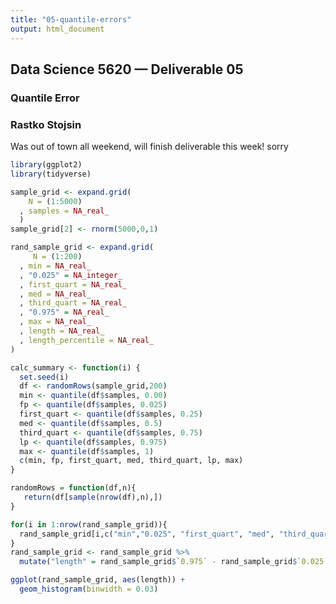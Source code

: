 ```yaml
---
title: "05-quantile-errors"
output: html_document
---
```


## Data Science 5620 --- Deliverable 05
### Quantile Error
### Rastko Stojsin

Was out of town all weekend, will finish deliverable this week! sorry 

```r
library(ggplot2)
library(tidyverse)
```


```r
sample_grid <- expand.grid(
    N = (1:5000)
  , samples = NA_real_
  )
sample_grid[2] <- rnorm(5000,0,1)
```

```r
rand_sample_grid <- expand.grid(
     N = (1:200)
  , min = NA_real_
  , "0.025" = NA_integer_
  , first_quart = NA_real_
  , med = NA_real_
  , third_quart = NA_real_
  , "0.975" = NA_real_
  , max = NA_real_ 
  , length = NA_real_
  , length_percentile = NA_real_
)
```

```r
calc_summary <- function(i) {
  set.seed(i)
  df <- randomRows(sample_grid,200)
  min <- quantile(df$samples, 0.00)
  fp <- quantile(df$samples, 0.025)
  first_quart <- quantile(df$samples, 0.25)
  med <- quantile(df$samples, 0.5)
  third_quart <- quantile(df$samples, 0.75)
  lp <- quantile(df$samples, 0.975)
  max <- quantile(df$samples, 1)
  c(min, fp, first_quart, med, third_quart, lp, max)
}
```

```r
randomRows = function(df,n){
   return(df[sample(nrow(df),n),])
}
```

```r
for(i in 1:nrow(rand_sample_grid)){
  rand_sample_grid[i,c("min","0.025", "first_quart", "med", "third_quart", "0.975", "max")] <- calc_summary(i)
}
rand_sample_grid <- rand_sample_grid %>% 
  mutate("length" = rand_sample_grid$`0.975` - rand_sample_grid$`0.025`) 
```


```r
ggplot(rand_sample_grid, aes(length)) +
  geom_histogram(binwidth = 0.03)
```


